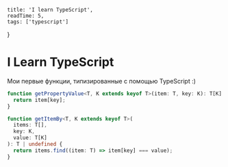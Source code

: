 
    title: 'I learn TypeScript',
    readTime: 5,
    tags: ['typescript']
}


# I Learn TypeScript

Мои первые функции, типизированные с помощью TypeScript :)

```ts
function getPropertyValue<T, K extends keyof T>(item: T, key: K): T[K] {
  return item[key];
}

function getItemBy<T, K extends keyof T>(
  items: T[],
  key: K,
  value: T[K]
): T | undefined {
  return items.find((item: T) => item[key] === value);
}
```